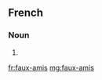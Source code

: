 ==French==

===Noun===
{{head|fr|plural}} {{m-p}}

# {{plural of|faux-ami|lang=fr|nocat=1}}

[[fr:faux-amis]]
[[mg:faux-amis]]